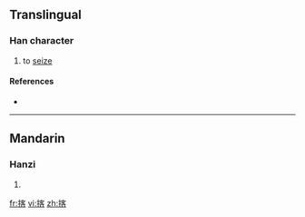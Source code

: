 ==Translingual==

===Han character===
{{Han char|rn=64|rad=手|as=09|sn=12|four=|canj=手十竹口 (QJHR)}}

# to [[seize]]

====References====
* {{Han ref|kx=0443.090|dkj=12367|dj=0794.090|hdz=31924.100|uh=63E2|ud=25570}}

----

==Mandarin==

===Hanzi===
{{cmn-hanzi|pin=[[kè]] ([[ke4]])|wg=k'o<sup>4</sup>}}

# {{defn|Mandarin}}

[[fr:揢]]
[[vi:揢]]
[[zh:揢]]